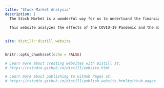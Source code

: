 ```yaml
---
title: "Stock Market Analysis"
description: |
  The Stock Market is a wonderful way for us to undertsand the financial impacts that global events can have. However, closer observation can revealed the nuances in behavior in the stock market. Not all industries are craeted equal, so observing sectors of the market and their individuals reactions can help us understand how certain global events can be especially detrimental to specific industries, so as to inform investors of potential patterns in the market if such global events repeat in the future.
  
  This website analyzes the effects of the COVID-19 Pandemic and the market reactions to different stages of the pandemic, such as when the pandemic was officially declared, and when vaccinations began for the Coronavirus disease. The dates utilized are approximate, but they provide insight into changes in the market at specific points in time during the pandemic. 
  
  
site: distill::distill_website
---
```


```r
knitr::opts_chunk$set(echo = FALSE)

# Learn more about creating websites with Distill at:
# https://rstudio.github.io/distill/website.html

# Learn more about publishing to GitHub Pages at:
# https://rstudio.github.io/distill/publish_website.html#github-pages

```

